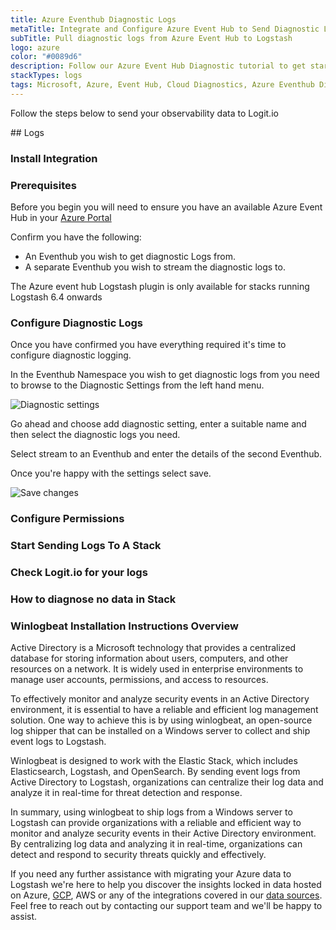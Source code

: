 ```yaml
---
title: Azure Eventhub Diagnostic Logs
metaTitle: Integrate and Configure Azure Event Hub to Send Diagnostic Logs
subTitle: Pull diagnostic logs from Azure Event Hub to Logstash
logo: azure
color: "#0089d6"
description: Follow our Azure Event Hub Diagnostic tutorial to get started shipping Azure Event Hub Diagnostic logs to Logstash for monitoring and analysis.
stackTypes: logs
tags: Microsoft, Azure, Event Hub, Cloud Diagnostics, Azure Eventhub Diagnostics
---
```


Follow the steps below to send your observability data to Logit.io

<Steps>
  ## Logs
  
  ### Install Integration

  <InstallIntegration/>

  ### Prerequisites

  Before you begin you will need to ensure you have an available 
  Azure Event Hub in your [Azure Portal](https://portal.azure.com/)

  Confirm you have the following:
  - An Eventhub you wish to get diagnostic Logs from.
  - A separate Eventhub you wish to stream the diagnostic logs to.

  <Callout type="info">
      The Azure event hub Logstash plugin is only available for stacks running Logstash 6.4 onwards
  </Callout>

  ### Configure Diagnostic Logs

  Once you have confirmed you have everything required it's time to configure diagnostic logging.

  In the Eventhub Namespace you wish to get diagnostic logs from you need to browse to the Diagnostic Settings from the left hand menu.

  ![Diagnostic settings](@/images/integrations/azure/eventhub/DiagnosticSettings.png)

  Go ahead and choose add diagnostic setting, enter a suitable name and then select the diagnostic logs you need.

  Select stream to an Eventhub and enter the details of the second Eventhub.

  Once you're happy with the settings select save.

  ![Save changes](@/images/integrations/azure/eventhub/DiagnosticSettings2.png)

  ### Configure Permissions

  <AzureConfiguration />

  ### Start Sending Logs To A Stack

  <AzureInput stackType="logs" utmMedium="logs" utmCampaign="azureactivitylogs" type="azure" />

  ### Check Logit.io for your logs

  <LaunchStack utmMedium="logs" utmCampaign="azureactivitylogs" source="azureactivitylogs" />

  ### How to diagnose no data in Stack

  <DiagnoseNoData />

</Steps>

### Winlogbeat Installation Instructions Overview

Active Directory is a Microsoft technology that provides a centralized database for storing information about users, 
computers, and other resources on a network. It is widely used in enterprise environments to manage user accounts, 
permissions, and access to resources.

To effectively monitor and analyze security events in an Active Directory environment, it is essential to have a reliable 
and efficient log management solution. One way to achieve this is by using winlogbeat, an open-source log shipper that can 
be installed on a Windows server to collect and ship event logs to Logstash.

Winlogbeat is designed to work with the Elastic Stack, which includes Elasticsearch, Logstash, and OpenSearch. By sending 
event logs from Active Directory to Logstash, organizations can centralize their log data and analyze it in real-time for 
threat detection and response.

In summary, using winlogbeat to ship logs from a Windows server to Logstash can provide organizations with a reliable and 
efficient way to monitor and analyze security events in their Active Directory environment. By centralizing log data and 
analyzing it in real-time, organizations can detect and respond to security threats quickly and effectively.
      
If you need any further assistance with migrating your Azure data to Logstash we're here to help you discover the insights 
locked in data hosted on Azure, [GCP](/integrations/google-cloud-operations), AWS or any of the integrations 
covered in our [data sources](/integrations/). Feel free to reach out by contacting our support 
team <IntercomButton text="via live chat" /> and we'll be happy to assist.